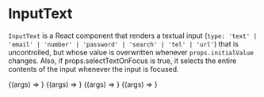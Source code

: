

<Meta component={InputText} title="UIKit/Controls/InputText" />

# InputText

`InputText` is a React component that renders a textual input
(`type: 'text' | 'email' | 'number' | 'password' | 'search' | 'tel' | 'url'`)
that is uncontrolled, but whose value is overwritten whenever
`props.initialValue` changes. Also, if props.selectTextOnFocus is true, it
selects the entire contents of the input whenever the input is focused.

<Canvas>
    <Story
        name="Empty Input"
        args={{
            className: 'input-text',
            name: 'empty',
            placeholder: 'enter text here…',
        }}
    >
        {(args) => <InputText {...args} />}
    </Story>
    <Story
        name="Input With Initial Value"
        args={{
            className: 'input-text',
            initialValue: 'Bolivia',
            placeholder: 'enter country name',
        }}
    >
        {(args) => <InputText {...args} />}
    </Story>
    <Story
        name="Input With Initial Value And Select Text On Focus"
        args={{
            className: 'input-text',
            initialValue: 'Bolivia',
            name: 'country',
            placeholder: 'enter country name (selectTextOnFocus)',
            selectTextOnFocus: true,
        }}
    >
        {(args) => <InputText {...args} />}
    </Story>
    <Story
        name="Multi-line Input With Initial Value And Select Text On Focus"
        args={{
            className: 'multi-line-input-text',
            initialValue:
                'Concerning the UFO Sighting near Highland, Illinois',
            maxHeight: 600,
            multiLine: true,
            name: 'multi-line-input',
            placeholder: 'enter text of any length',
            selectTextOnFocus: true,
        }}
    >
        {(args) => <InputText {...args} />}
    </Story>
</Canvas>

<Props story="Multi-line Input With Initial Value And Select Text On Focus" />
